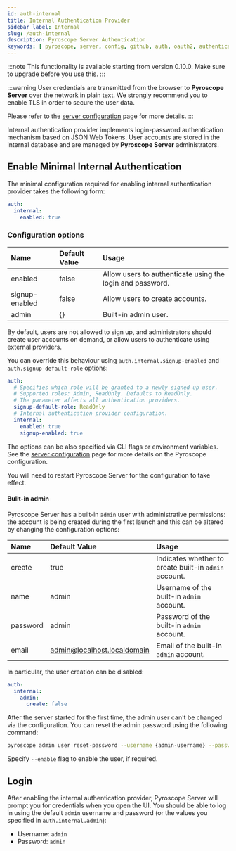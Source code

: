 ```yaml
---
id: auth-internal
title: Internal Authentication Provider
sidebar_label: Internal
slug: /auth-internal
description: Pyroscope Server Authentication
keywords: [ pyroscope, server, config, github, auth, oauth2, authentication, authorization, reset, password, admin ]
---
```


:::note
This functionality is available starting from version 0.10.0. Make sure to upgrade before you use this.
:::

:::warning
User credentials are transmitted from the browser to **Pyroscope Server** over the network in plain text.
We strongly recommend you to enable TLS in order to secure the user data.

Please refer to the [server configuration](configuration.mdx) page for more details.
:::

Internal authentication provider implements login-password authentication mechanism based on JSON Web Tokens.
User accounts are stored in the internal database and are managed by **Pyroscope Server** administrators.

## Enable Minimal Internal Authentication

The minimal configuration required for enabling internal authentication provider takes the following form:
```yaml
auth:
  internal:
    enabled: true
```

### Configuration options

| Name | Default Value | Usage |
| :- | :- | :- |
| enabled | false | Allow users to authenticate using the login and password. |
| signup-enabled | false | Allow users to create accounts. |
| admin | {} | Built-in admin user. |

By default, users are not allowed to sign up, and administrators should create user accounts on demand, or allow users
to authenticate using external providers.

You can override this behaviour using `auth.internal.signup-enabled` and `auth.signup-default-role` options:

```yaml
auth:
  # Specifies which role will be granted to a newly signed up user.
  # Supported roles: Admin, ReadOnly. Defaults to ReadOnly.
  # The parameter affects all authentication providers.
  signup-default-role: ReadOnly
  # Internal authentication provider configuration.
  internal:
    enabled: true
    signup-enabled: true
```

The options can be also specified via CLI flags or environment variables. See the [server configuration](configuration.mdx)
page for more details on the Pyroscope configuration.

You will need to restart Pyroscope Server for the configuration to take effect.

#### Bulit-in admin

Pyroscope Server has a built-in `admin` user with administrative permissions: the account is being created during the
first launch and this can be altered by changing the configuration options:

| Name | Default Value | Usage |
| :- | :- | :- |
| create | true | Indicates whether to create built-in `admin` account. |
| name | admin | Username of the built-in `admin` account. |
| password | admin | Password of the built-in `admin` account. |
| email | admin@localhost.localdomain | Email of the built-in `admin` account. |

In particular, the user creation can be disabled:
```yaml
auth:
  internal:
    admin:
      create: false
```

After the server started for the first time, the admin user can't be changed via the configuration. You can reset the
admin password using the following command:

```bash
pyroscope admin user reset-password --username {admin-username} --password {new-password}
```

Specify `--enable` flag to enable the user, if required.

## Login

After enabling the internal authentication provider, Pyroscope Server will prompt you for credentials when you open the UI.
You should be able to log in using the default `admin` username and password (or the values you specified in `auth.internal.admin`):

* Username: `admin`
* Password: `admin`

